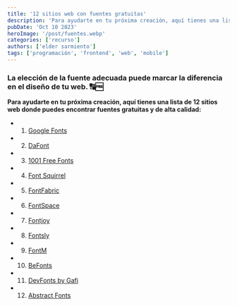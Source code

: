 ```yaml
---
title: '12 sitios web con fuentes gratuitas'
description: 'Para ayudarte en tu próxima creación, aquí tienes una lista de 12 sitios web donde puedes encontrar fuentes gratuitas y de alta calidad.'
pubDate: 'Oct 10 2023'
heroImage: '/post/fuentes.webp'
categories: ['recurso']
authors: ['elder sarmiento']
tags: ['programación', 'frontend', 'web', 'mobile']
---
```


### La elección de la fuente adecuada puede marcar la diferencia en el diseño de tu web. 🔠🆓

**Para ayudarte en tu próxima creación, aquí tienes una lista de 12 sitios web donde puedes encontrar fuentes gratuitas y de alta calidad:**

- 1.  [Google Fonts](https://fonts.google.com/)
- 2.  [DaFont](https://www.dafont.com/es/)
- 3.  [1001 Free Fonts](https://www.1001freefonts.com/)
- 4.  [Font Squirrel](https://www.fontsquirrel.com/)
- 5.  [FontFabric](https://www.fontfabric.com/)
- 6.  [FontSpace](https://www.fontspace.com/)
- 7.  [Fontjoy](https://fontjoy.com/)
- 8.  [Fontsly](https://www.fontsly.com/)
- 9.  [FontM](https://fontm.com/)
- 10. [BeFonts](https://befonts.com/)
- 11. [DevFonts by Gafi](https://devfonts.gafi.dev/)
- 12. [Abstract Fonts](https://www.abstractfonts.com/)

